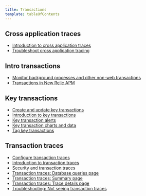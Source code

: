 ```yaml
---
title: Transactions
template: tableOfContents
---
```


## Cross application traces

* [Introduction to cross application traces](/docs/apm/transactions/cross-application-traces/introduction-cross-application-traces)
* [Troubleshoot cross application tracing](/docs/apm/transactions/cross-application-traces/troubleshoot-cross-application-tracing)

## Intro transactions

* [Monitor background processes and other non-web transactions](/docs/apm/transactions/intro-transactions/monitor-background-processes-other-non-web-transactions)
* [Transactions in New Relic APM](/docs/apm/transactions/intro-transactions/transactions-new-relic-apm)

## Key transactions

* [Create and update key transactions](/docs/apm/transactions/key-transactions/create-update-key-transactions)
* [Introduction to key transactions](/docs/apm/transactions/key-transactions/introduction-key-transactions)
* [Key transaction alerts](/docs/apm/transactions/key-transactions/key-transaction-alerts)
* [Key transaction charts and data](/docs/apm/transactions/key-transactions/key-transaction-charts-data)
* [Tag key transactions](/docs/apm/transactions/key-transactions/tag-key-transactions)

## Transaction traces

* [Configure transaction traces](/docs/apm/transactions/transaction-traces/configure-transaction-traces)
* [Introduction to transaction traces](/docs/apm/transactions/transaction-traces/introduction-transaction-traces)
* [Security and transaction traces](/docs/apm/transactions/transaction-traces/security-transaction-traces)
* [Transaction traces: Database queries page](/docs/apm/transactions/transaction-traces/transaction-traces-database-queries-page)
* [Transaction traces: Summary page](/docs/apm/transactions/transaction-traces/transaction-traces-summary-page)
* [Transaction traces: Trace details page](/docs/apm/transactions/transaction-traces/transaction-traces-trace-details-page)
* [Troubleshooting: Not seeing transaction traces](/docs/apm/transactions/transaction-traces/troubleshooting-not-seeing-transaction-traces)
